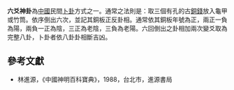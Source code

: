 '''六爻神卦'''為[[中國|中國]]民間[[卜卦|卜卦]]方式之一。通常之法則是：取三個有孔的古[[銅錢|銅錢]]放入龜甲或竹筒。依序倒出六次，並記其銅板正反卦相。通常依其銅板年號為正，兩正一負為陽，兩負一正為陰，三正為老陰，三負為老陽。六回倒出之卦相加兩次變爻取為完整八卦，卜卦者依八卦卦相斷吉凶。
==參考文獻==
*林進源，《中國神明百科寶典》，1988，台北市，進源書局

{{Anthrop-stub}}